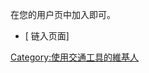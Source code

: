 {{catmore|武汉地铁}}
在您的用户页中加入{{tl|User 武汉地铁}}即可。
{{User 武汉地铁|nocat=true}}
{{clear}}
*[{{fullurl:Special:链入页面/User:Qinyongr/userbox/kirishimahijiri |hidelinks=1&hideredirs=1}} 链入页面]
[[Category:使用交通工具的維基人|Category:使用交通工具的維基人]]